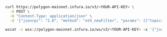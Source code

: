 
<Tabs>
  <TabItem value="curl">

```bash
curl https://polygon-mainnet.infura.io/v3/<YOUR-API-KEY> \
  -X POST \
  -H "Content-Type: application/json" \
  -d '{"jsonrpc": "2.0", "method": "eth_newFilter", "params": [{"topics": ["0xddf252ad1be2c89b69c2b068fc378daa952ba7f163c4a11628f55a4df523b3ef"]}], "id": 1}'
```

  </TabItem>
  <TabItem value="WSS">

```bash
wscat -c wss://polygon-mainnet.infura.io/ws/v3/<YOUR-API-KEY> -x '{"jsonrpc": "2.0", "method": "eth_newFilter", "params": [{"topics": ["0xddf252ad1be2c89b69c2b068fc378daa952ba7f163c4a11628f55a4df523b3ef"]}], "id": 1}'
```

  </TabItem>
</Tabs>
